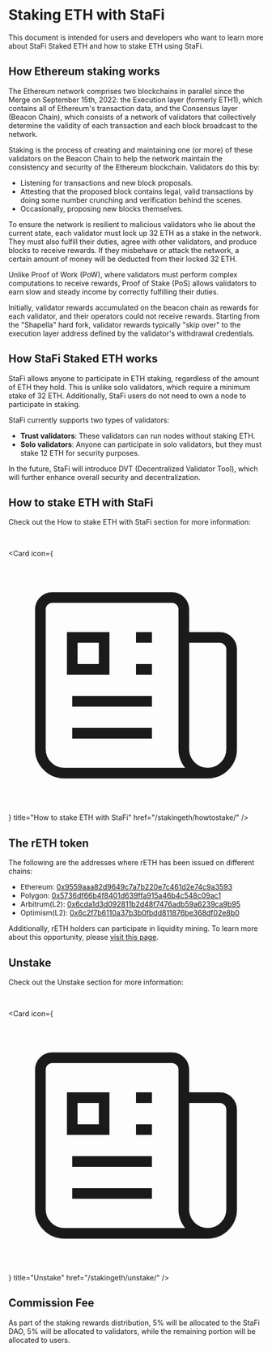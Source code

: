 # Staking ETH with StaFi

This document is intended for users and developers who want to learn more about StaFi Staked ETH and how to stake ETH using StaFi.

## How Ethereum staking works

The Ethereum network comprises two blockchains in parallel since the Merge on September 15th, 2022: the Execution layer (formerly ETH1), which contains all of Ethereum's transaction data, and the Consensus layer (Beacon Chain), which consists of a network of validators that collectively determine the validity of each transaction and each block broadcast to the network.

Staking is the process of creating and maintaining one (or more) of these validators on the Beacon Chain to help the network maintain the consistency and security of the Ethereum blockchain. Validators do this by:

- Listening for transactions and new block proposals.
- Attesting that the proposed block contains legal, valid transactions by doing some number crunching and verification behind the scenes.
- Occasionally, proposing new blocks themselves.

To ensure the network is resilient to malicious validators who lie about the current state, each validator must lock up 32 ETH as a stake in the network. They must also fulfill their duties, agree with other validators, and produce blocks to receive rewards. If they misbehave or attack the network, a certain amount of money will be deducted from their locked 32 ETH.

Unlike Proof of Work (PoW), where validators must perform complex computations to receive rewards, Proof of Stake (PoS) allows validators to earn slow and steady income by correctly fulfilling their duties.

Initially, validator rewards accumulated on the beacon chain as rewards for each validator, and their operators could not receive rewards. Starting from the "Shapella" hard fork, validator rewards typically "skip over" to the execution layer address defined by the validator's withdrawal credentials.

## How StaFi Staked ETH works

StaFi allows anyone to participate in ETH staking, regardless of the amount of ETH they hold. This is unlike solo validators, which require a minimum stake of 32 ETH. Additionally, StaFi users do not need to own a node to participate in staking.

StaFi currently supports two types of validators:
- **Trust validators**: These validators can run nodes without staking ETH.
- **Solo validators**: Anyone can participate in solo validators, but they must stake 12 ETH for security purposes.

In the future, StaFi will introduce DVT (Decentralized Validator Tool), which will further enhance overall security and decentralization.

## How to stake ETH with StaFi


Check out the How to stake ETH with StaFi section for more information:

<br/>

<Card
  icon={
    <svg
      xmlns="http://www.w3.org/2000/svg"
      fill="none"
      viewBox="0 0 24 24"
      strokeWidth={1.5}
      stroke="currentColor"
      className="h-6 w-6"
    >
      <path
        strokeLinecap="round"
        strokeLinejoin="round"
        d="M12 7.5h1.5m-1.5 3h1.5m-7.5 3h7.5m-7.5 3h7.5m3-9h3.375c.621 0 1.125.504 1.125 1.125V18a2.25 2.25 0 01-2.25 2.25M16.5 7.5V18a2.25 2.25 0 002.25 2.25M16.5 7.5V4.875c0-.621-.504-1.125-1.125-1.125H4.125C3.504 3.75 3 4.254 3 4.875V18a2.25 2.25 0 002.25 2.25h13.5M6 7.5h3v3H6v-3z"
      />
    </svg>
  }
  title="How to stake ETH with StaFi"
  href="/stakingeth/howtostake/"
/>

## The rETH token

The following are the addresses where rETH has been issued on different chains:

- Ethereum: [0x9559aaa82d9649c7a7b220e7c461d2e74c9a3593](https://etherscan.io/address/0x9559aaa82d9649c7a7b220e7c461d2e74c9a3593)
- Polygon: [0x5736df66b4f8401d639ffa915a46b4c548c09ac1](https://polygonscan.com/token/0x5736df66b4f8401d639ffa915a46b4c548c09ac1)
- Arbitrum(L2): [0x6cda1d3d092811b2d48f7476adb59a6239ca9b95](https://arbiscan.io/token/0x6cda1d3d092811b2d48f7476adb59a6239ca9b95)
- Optimism(L2): [0x6c2f7b6110a37b3b0fbdd811876be368df02e8b0](https://optimistic.etherscan.io/token/0x6c2f7b6110a37b3b0fbdd811876be368df02e8b0)

Additionally, rETH holders can participate in liquidity mining. To learn more about this opportunity, please [visit this page](/stakingeth/liquidity).

## Unstake

Check out the Unstake section for more information:

<br/>

<Card
  icon={
    <svg
      xmlns="http://www.w3.org/2000/svg"
      fill="none"
      viewBox="0 0 24 24"
      strokeWidth={1.5}
      stroke="currentColor"
      className="h-6 w-6"
    >
      <path
        strokeLinecap="round"
        strokeLinejoin="round"
        d="M12 7.5h1.5m-1.5 3h1.5m-7.5 3h7.5m-7.5 3h7.5m3-9h3.375c.621 0 1.125.504 1.125 1.125V18a2.25 2.25 0 01-2.25 2.25M16.5 7.5V18a2.25 2.25 0 002.25 2.25M16.5 7.5V4.875c0-.621-.504-1.125-1.125-1.125H4.125C3.504 3.75 3 4.254 3 4.875V18a2.25 2.25 0 002.25 2.25h13.5M6 7.5h3v3H6v-3z"
      />
    </svg>
  }
  title="Unstake"
  href="/stakingeth/unstake/"
/>

## Commission Fee

As part of the staking rewards distribution, 5% will be allocated to the StaFi DAO, 5% will be allocated to validators, while the remaining portion will be allocated to users.